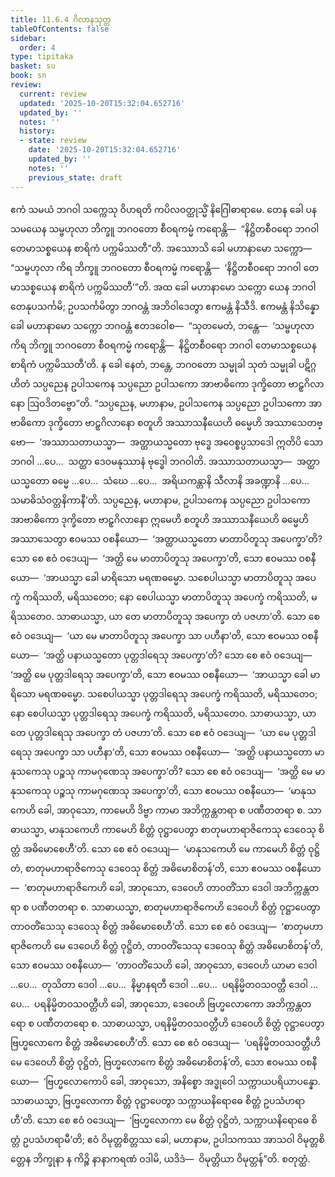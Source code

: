 ```yaml
---
title: 11.6.4 ဂိလာနသုတ္တ
tableOfContents: false
sidebar:
  order: 4
type: tipitaka
basket: su
book: sn
review:
  current: review
  updated: '2025-10-20T15:32:04.652716'
  updated_by: ''
  notes: ''
  history:
  - state: review
    date: '2025-10-20T15:32:04.652716'
    updated_by: ''
    notes: ''
    previous_state: draft
---
```



<DynamicBreadcrumb />


<ReviewStatus review={frontmatter.review} showDetails={true} />

<HypothesisAnnotation frontmatter={frontmatter} />

<Division number="1050" book="sn" e="ch" v="18" p="435">

<Paragraph number="2110" book="sn">
ဧကံ သမယံ ဘဂဝါ သက္ကေသု ဝိဟရတိ ကပိလဝတ္ထုသ္မိံ နိဂြေါဓာရာမေ. တေန ခေါ ပန သမယေန သမ္ဗဟုလာ ဘိက္ခူ ဘဂဝတော စီဝရကမ္မံ ကရောန္တိ—  “နိဋ္ဌိတစီဝရော ဘဂဝါ တေမာသစ္စယေန စာရိကံ ပက္ကမိဿတီ”တိ. အဿောသိ ခေါ မဟာနာမော သက္ကော—  “သမ္ဗဟုလာ ကိရ ဘိက္ခူ ဘဂဝတော စီဝရကမ္မံ ကရောန္တိ—  ‘နိဋ္ဌိတစီဝရော ဘဂဝါ တေမာသစ္စယေန စာရိကံ ပက္ကမိဿတီ’”တိ. အထ ခေါ မဟာနာမော သက္ကော ယေန ဘဂဝါ တေနုပသင်္ကမိ; ဥပသင်္ကမိတွာ ဘဂဝန္တံ အဘိဝါဒေတွာ ဧကမန္တံ နိသီဒိ. ဧကမန္တံ နိသိန္နော ခေါ မဟာနာမော သက္ကော ဘဂဝန္တံ ဧတဒဝေါစ—  “သုတမေတံ, ဘန္တေ—  ‘သမ္ဗဟုလာ ကိရ ဘိက္ခူ ဘဂဝတော စီဝရကမ္မံ ကရောန္တိ—  နိဋ္ဌိတစီဝရော ဘဂဝါ တေမာသစ္စယေန စာရိကံ ပက္ကမိဿတီ’တိ. န ခေါ နေတံ, ဘန္တေ, ဘဂဝတော သမ္မုခါ သုတံ သမ္မုခါ ပဋိဂ္ဂဟိတံ သပ္ပညေန ဥပါသကေန သပ္ပညော ဥပါသကော အာဗာဓိကော ဒုက္ခိတော ဗာဠှဂိလာနော ဩဝဒိတဗ္ဗော”တိ.
</Paragraph>

<Paragraph number="2111" book="sn">
“သပ္ပညေန, မဟာနာမ, ဥပါသကေန သပ္ပညော ဥပါသကော အာဗာဓိကော ဒုက္ခိတော ဗာဠှဂိလာနော စတူဟိ အဿာသနီယေဟိ ဓမ္မေဟိ အဿာသေတဗ္ဗော—  ‘အဿာသတာယသ္မာ—  အတ္ထာယသ္မတော ဗုဒ္ဓေ အဝေစ္စပ္ပသာဒေါ ဣတိပိ သော ဘဂဝါ …ပေ…  သတ္ထာ ဒေဝမနုဿာနံ ဗုဒ္ဓေါ ဘဂဝါတိ. အဿာသတာယသ္မာ—  အတ္ထာယသ္မတော ဓမ္မေ …ပေ…  သံဃေ …ပေ…  အရိယကန္တာနိ သီလာနိ အခဏ္ဍာနိ …ပေ…  သမာဓိသံဝတ္တနိကာနီ’တိ.
</Paragraph>

<Paragraph number="2112" book="sn">
သပ္ပညေန, မဟာနာမ, ဥပါသကေန သပ္ပညော ဥပါသကော အာဗာဓိကော ဒုက္ခိတော ဗာဠှဂိလာနော ဣမေဟိ စတူဟိ အဿာသနီယေဟိ ဓမ္မေဟိ အဿာသေတွာ ဧဝမဿ ဝစနီယော—  ‘အတ္ထာယသ္မတော မာတာပိတူသု အပေက္ခာ’တိ? သော စေ ဧဝံ ဝဒေယျ—  ‘အတ္ထိ မေ မာတာပိတူသု အပေက္ခာ’တိ, သော ဧဝမဿ ဝစနီယော—  ‘အာယသ္မာ ခေါ မာရိသော မရဏဓမ္မော. သစေပါယသ္မာ မာတာပိတူသု အပေက္ခံ ကရိဿတိ, မရိဿတေဝ; နော စေပါယသ္မာ မာတာပိတူသု အပေက္ခံ ကရိဿတိ, မရိဿတေဝ. သာဓာယသ္မာ, ယာ တေ မာတာပိတူသု အပေက္ခာ တံ ပဇဟာ’တိ.
</Paragraph>

<Paragraph number="2113" book="sn">
သော စေ ဧဝံ ဝဒေယျ—  ‘ယာ မေ မာတာပိတူသု အပေက္ခာ သာ ပဟီနာ’တိ, သော ဧဝမဿ ဝစနီယော—  ‘အတ္ထိ ပနာယသ္မတော ပုတ္တဒါရေသု အပေက္ခာ’တိ? သော စေ ဧဝံ ဝဒေယျ—  ‘အတ္ထိ မေ ပုတ္တဒါရေသု အပေက္ခာ’တိ, သော ဧဝမဿ ဝစနီယော—  ‘အာယသ္မာ ခေါ မာရိသော မရဏဓမ္မော. သစေပါယသ္မာ ပုတ္တဒါရေသု အပေက္ခံ ကရိဿတိ, မရိဿတေဝ; နော စေပါယသ္မာ ပုတ္တဒါရေသု အပေက္ခံ ကရိဿတိ, မရိဿတေဝ. သာဓာယသ္မာ, ယာ တေ ပုတ္တဒါရေသု အပေက္ခာ တံ ပဇဟာ’တိ.
</Paragraph>

<Paragraph number="2114" book="sn">
သော စေ ဧဝံ ဝဒေယျ—  ‘ယာ မေ ပုတ္တဒါရေသု အပေက္ခာ သာ ပဟီနာ’တိ, သော ဧဝမဿ ဝစနီယော—  ‘အတ္ထိ ပနာယသ္မတော မာနုသကေသု ပဉ္စသု ကာမဂုဏေသု အပေက္ခာ’တိ? သော စေ ဧဝံ ဝဒေယျ—  ‘အတ္ထိ မေ မာနုသကေသု ပဉ္စသု ကာမဂုဏေသု အပေက္ခာ’တိ, သော ဧဝမဿ ဝစနီယော—  ‘မာနုသကေဟိ ခေါ, အာဝုသော, ကာမေဟိ ဒိဗ္ဗာ ကာမာ အဘိက္ကန္တတရာ စ ပဏီတတရာ စ. သာဓာယသ္မာ, မာနုသကေဟိ ကာမေဟိ စိတ္တံ ဝုဋ္ဌာပေတွာ စာတုမဟာရာဇိကေသု ဒေဝေသု စိတ္တံ အဓိမောစေဟီ’တိ.
</Paragraph>

<Paragraph number="2115" book="sn">
သော စေ ဧဝံ ဝဒေယျ—  ‘မာနုသကေဟိ မေ ကာမေဟိ စိတ္တံ ဝုဋ္ဌိတံ, စာတုမဟာရာဇိကေသု ဒေဝေသု စိတ္တံ အဓိမောစိတန်’တိ, သော ဧဝမဿ ဝစနီယော—  ‘စာတုမဟာရာဇိကေဟိ ခေါ, အာဝုသော, ဒေဝေဟိ တာဝတိံသာ ဒေဝါ အဘိက္ကန္တတရာ စ ပဏီတတရာ စ. သာဓာယသ္မာ, စာတုမဟာရာဇိကေဟိ ဒေဝေဟိ စိတ္တံ ဝုဋ္ဌာပေတွာ တာဝတိံသေသု ဒေဝေသု စိတ္တံ အဓိမောစေဟီ’တိ.
</Paragraph>

<Paragraph number="2116" book="sn">
သော စေ ဧဝံ ဝဒေယျ—  ‘စာတုမဟာရာဇိကေဟိ မေ ဒေဝေဟိ စိတ္တံ ဝုဋ္ဌိတံ, တာဝတိံသေသု ဒေဝေသု စိတ္တံ အဓိမောစိတန်’တိ, သော ဧဝမဿ ဝစနီယော—  ‘တာဝတိံသေဟိ ခေါ, အာဝုသော, ဒေဝေဟိ ယာမာ ဒေဝါ …ပေ…  တုသိတာ ဒေဝါ …ပေ…  နိမ္မာနရတီ ဒေဝါ …ပေ…  ပရနိမ္မိတဝသဝတ္တီ ဒေဝါ …ပေ…  ပရနိမ္မိတဝသဝတ္တီဟိ ခေါ, အာဝုသော, ဒေဝေဟိ ဗြဟ္မလောကော အဘိက္ကန္တတရော စ ပဏီတတရော စ. သာဓာယသ္မာ, ပရနိမ္မိတဝသဝတ္တီဟိ ဒေဝေဟိ စိတ္တံ ဝုဋ္ဌာပေတွာ ဗြဟ္မလောကေ စိတ္တံ အဓိမောစေဟီ’တိ. သော စေ ဧဝံ ဝဒေယျ—  ‘ပရနိမ္မိတဝသဝတ္တီဟိ မေ ဒေဝေဟိ စိတ္တံ ဝုဋ္ဌိတံ, ဗြဟ္မလောကေ စိတ္တံ အဓိမောစိတန်’တိ, သော ဧဝမဿ ဝစနီယော—  ‘ဗြဟ္မလောကောပိ ခေါ, အာဝုသော, အနိစ္စော အဒ္ဓုဝေါ သက္ကာယပရိယာပန္နော. သာဓာယသ္မာ, ဗြဟ္မလောကာ စိတ္တံ ဝုဋ္ဌာပေတွာ သက္ကာယနိရောဓေ စိတ္တံ ဥပသံဟရာဟီ’တိ.
</Paragraph>

<Paragraph number="2117" book="sn">
သော စေ ဧဝံ ဝဒေယျ—  ‘ဗြဟ္မလောကာ မေ စိတ္တံ ဝုဋ္ဌိတံ, သက္ကာယနိရောဓေ စိတ္တံ ဥပသံဟရာမီ’တိ; ဧဝံ ဝိမုတ္တစိတ္တဿ ခေါ, မဟာနာမ, ဥပါသကဿ အာသဝါ ဝိမုတ္တစိတ္တေန ဘိက္ခုနာ န ကိဉ္စိ နာနာကရဏံ ဝဒါမိ, ယဒိဒံ—  ဝိမုတ္တိယာ ဝိမုတ္တန်”တိ.

</Paragraph>
</Division>

<Paragraph number="2118" type="center" book="sn">
စတုတ္ထံ.
</Paragraph>